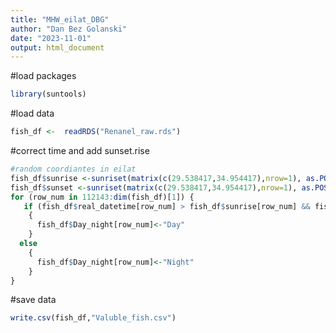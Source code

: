 ```yaml
---
title: "MHW_eilat_DBG"
author: "Dan Bez Golanski"
date: "2023-11-01"
output: html_document
---
```

#load packages
```r
library(suntools)
```

#load data
```r
fish_df <-  readRDS("Renanel_raw.rds")
```

#correct time and add sunset.rise
```r
#random coordiantes in eilat
fish_df$sunrise <-sunriset(matrix(c(29.538417,34.954417),nrow=1), as.POSIXct(as.Date(fish_df$datetime_GMT3),tz="IST"),direction = "sunrise", POSIXct.out = T)$time
fish_df$sunset <-sunriset(matrix(c(29.538417,34.954417),nrow=1), as.POSIXct(as.Date(fish_df$datetime_GMT3),tz="IST"),direction = "sunset", POSIXct.out = T)$time
for (row_num in 112143:dim(fish_df)[1]) {
   if (fish_df$real_datetime[row_num] > fish_df$sunrise[row_num] && fish_df$real_datetime[row_num] < fish_df$sunset[row_num]) 
    {
      fish_df$Day_night[row_num]<-"Day"
    }
  else
    {
      fish_df$Day_night[row_num]<-"Night"
    }
}

```

#save data
```r
write.csv(fish_df,"Valuble_fish.csv")
```



